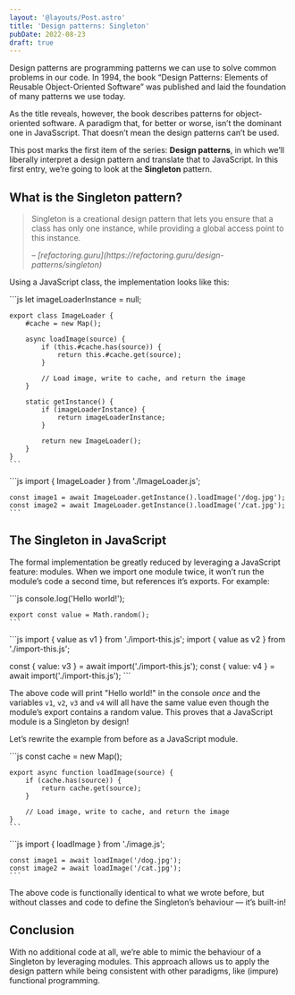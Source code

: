 ```yaml
---
layout: '@layouts/Post.astro'
title: 'Design patterns: Singleton'
pubDate: 2022-08-23
draft: true
---
```



Design patterns are programming patterns we can use to solve common problems in our code. In 1994, the book “Design Patterns: Elements of Reusable Object-Oriented Software” was published and laid the foundation of many patterns we use today.

As the title reveals, however, the book describes patterns for object-oriented software. A paradigm that, for better or worse, isn’t the dominant one in JavaSscript. That doesn’t mean the design patterns can’t be used.

This post marks the first item of the series: **Design patterns**, in which we’ll liberally interpret a design pattern and translate that to JavaScript. In this first entry, we’re going to look at the **Singleton** pattern.

## What is the Singleton pattern?

> Singleton is a creational design pattern that lets you ensure that a class has only one instance, while providing a global access point to this instance.
>
> <cite>
> 	– [refactoring.guru](https://refactoring.guru/design-patterns/singleton)
> </cite>

Using a JavaScript class, the implementation looks like this:

<CodeFile filename="ImageLoader.js">
	```js
	let imageLoaderInstance = null;

	export class ImageLoader {
		#cache = new Map();

		async loadImage(source) {
			if (this.#cache.has(source)) {
				return this.#cache.get(source);
			}

			// Load image, write to cache, and return the image
		}

		static getInstance() {
			if (imageLoaderInstance) {
				return imageLoaderInstance;
			}

			return new ImageLoader();
		}
	}
	```
</CodeFile>

<CodeFile filename="index.js">
	```js
	import { ImageLoader } from './ImageLoader.js';

	const image1 = await ImageLoader.getInstance().loadImage('/dog.jpg');
	const image2 = await ImageLoader.getInstance().loadImage('/cat.jpg');
	```
</CodeFile>

## The Singleton in JavaScript

The formal implementation be greatly reduced by leveraging a JavaScript feature: modules. When we import one module twice, it won’t run the module’s code a second time, but references it’s exports. For example:

<CodeFile filename="import-this.js">
	```js
	console.log('Hello world!');

	export const value = Math.random();
	```
</CodeFile>

<CodeFile filename="index.js">
	```js
import { value as v1 } from './import-this.js';
import { value as v2 } from './import-this.js';

const { value: v3 } = await import('./import-this.js');
const { value: v4 } = await import('./import-this.js');
	```
</CodeFile>

The above code will print "Hello world!" in the console _once_ and the variables `v1`, `v2`, `v3` and `v4` will all have the same value even though the module’s export contains a random value. This proves that a JavaScript module is a Singleton by design!

Let’s rewrite the example from before as a JavaScript module.

<CodeFile filename="image.js">
	```js
	const cache = new Map();

	export async function loadImage(source) {
		if (cache.has(source)) {
			return cache.get(source);
		}

		// Load image, write to cache, and return the image
	}
	```
</CodeFile>

<CodeFile filename="index.js">
	```js
	import { loadImage } from './image.js';

	const image1 = await loadImage('/dog.jpg');
	const image2 = await loadImage('/cat.jpg');
	```
</CodeFile>

The above code is functionally identical to what we wrote before, but without classes and code to define the Singleton’s behaviour — it’s built-in!

## Conclusion

With no additional code at all, we’re able to mimic the behaviour of a Singleton by leveraging modules. This approach allows us to apply the design pattern while being consistent with other paradigms, like (impure) functional programming.
